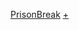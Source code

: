 {{noteTA
|1=zh:越獄; zh-cn:越狱; zh-tw:越獄風雲; zh-hk:逃;
}}
[[Category:喜歡看美國電視劇的維基人|PrisonBreak]]
[[Category:逃|+]]
